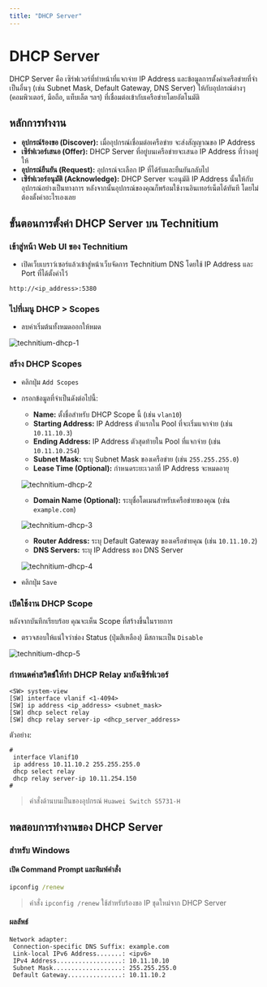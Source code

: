 ```yaml
---
title: "DHCP Server"
---
```



# DHCP Server

DHCP Server คือ เซิร์ฟเวอร์ที่ทำหน้าที่แจกจ่าย IP Address และข้อมูลการตั้งค่าเครือข่ายที่จำเป็นอื่นๆ (เช่น Subnet Mask, Default Gateway, DNS Server) ให้กับอุปกรณ์ต่างๆ (คอมพิวเตอร์, มือถือ, แท็บเล็ต ฯลฯ) ที่เชื่อมต่อเข้ากับเครือข่ายโดยอัตโนมัติ

## หลักการทำงาน

- **อุปกรณ์ร้องขอ (Discover):** เมื่ออุปกรณ์เชื่อมต่อเครือข่าย จะส่งสัญญาณขอ IP Address
- **เซิร์ฟเวอร์เสนอ (Offer):** DHCP Server ที่อยู่บนเครือข่ายจะเสนอ IP Address ที่ว่างอยู่ให้
- **อุปกรณ์ยืนยัน (Request):** อุปกรณ์จะเลือก IP ที่ได้รับและยืนยันกลับไป
- **เซิร์ฟเวอร์อนุมัติ (Acknowledge):** DHCP Server จะอนุมัติ IP Address นั้นให้กับอุปกรณ์อย่างเป็นทางการ
  หลังจากนั้นอุปกรณ์ของคุณก็พร้อมใช้งานอินเทอร์เน็ตได้ทันที โดยไม่ต้องตั้งค่าอะไรเองเลย

## ขั้นตอนการตั้งค่า DHCP Server บน Technitium

<Steps>

### เข้าสู่หน้า Web UI ของ Technitium

- เปิดเว็บเบราว์เซอร์แล้วเข้าสู่หน้าเว็บจัดการ Technitium DNS โดยใช้ IP Address และ Port ที่ได้ตั้งค่าไว้

```text copy
http://<ip_address>:5380
```

### ไปที่เมนู DHCP > Scopes

- ลบค่าเริ่มต้นทั้งหมดออกให้หมด

![technitium-dhcp-1](/server/technitium/technitium-dhcp-1.png)

### สร้าง DHCP Scopes

- คลิกปุ่ม `Add Scopes`

- กรอกข้อมูลที่จำเป็นดังต่อไปนี้:
  - **Name:** ตั้งชื่อสำหรับ DHCP Scope นี้ (เช่น `vlan10`)
  - **Starting Address:** IP Address ตัวแรกใน Pool ที่จะเริ่มแจกจ่าย (เช่น `10.11.10.3`)
  - **Ending Address:** IP Address ตัวสุดท้ายใน Pool ที่แจกจ่าย (เช่น `10.11.10.254`)
  - **Subnet Mask:** ระบุ Subnet Mask ของเครือข่าย (เช่น `255.255.255.0`)
  - **Lease Time (Optional):** กำหนดระยะเวลาที่ IP Address จะหมดอายุ

  ![technitium-dhcp-2](/server/technitium/technitium-dhcp-2.png)

  - **Domain Name (Optional):** ระบุชื่อโดเมนสำหรับเครือข่ายของคุณ (เช่น `example.com`)

  ![technitium-dhcp-3](/server/technitium/technitium-dhcp-3.png)

  - **Router Address:** ระบุ Default Gateway ของเครือข่ายคุณ (เช่น `10.11.10.2`)
  - **DNS Servers:** ระบุ IP Address ของ DNS Server

  ![technitium-dhcp-4](/server/technitium/technitium-dhcp-4.png)

- คลิกปุ่ม `Save`

### เปิดใช้งาน DHCP Scope

หลังจากบันทึกเรียบร้อย คุณจะเห็น Scope ที่สร้างขึ้นในรายการ

- ตรวจสอบให้แน่ใจว่าช่อง Status (ปุ่มสีเหลือง) มีสถานะเป็น `Disable`

![technitium-dhcp-5](/server/technitium/technitium-dhcp-5.png)

### กำหนดค่าสวิตช์ให้ทำ DHCP Relay มายังเซิร์ฟเวอร์

```
<SW> system-view
[SW] interface vlanif <1-4094>
[SW] ip address <ip_address> <subnet_mask>
[SW] dhcp select relay
[SW] dhcp relay server-ip <dhcp_server_address>
```

ตัวอย่าง:

```
#
 interface Vlanif10
 ip address 10.11.10.2 255.255.255.0
 dhcp select relay
 dhcp relay server-ip 10.11.254.150
#
```

> คำสั่งด้านบนเป็นของอุปกรณ์ `Huawei Switch S5731-H`

</Steps>

## ทดสอบการทำงานของ DHCP Server

### สำหรับ Windows

<Steps>

#### เปิด Command Prompt และพิมพ์คำสั่ง

```cmd
ipconfig /renew
```

> คำสั่ง `ipconfig /renew` ใช้สำหรับร้องขอ IP ชุดใหม่จาก DHCP Server

#### ผลลัพธ์

```
Network adapter:
 Connection-specific DNS Suffix: example.com
 Link-local IPv6 Address.......: <ipv6>
 IPv4 Address..................: 10.11.10.10
 Subnet Mask...................: 255.255.255.0
 Default Gateway...............: 10.11.10.2
```

</Steps>
